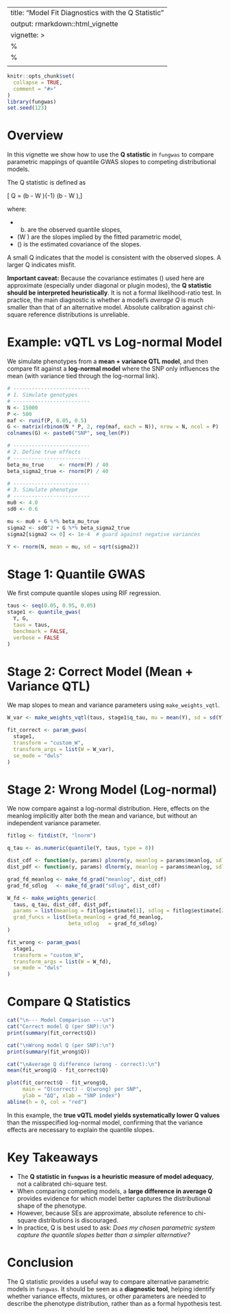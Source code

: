 
---
title: "Model Fit Diagnostics with the Q Statistic"
output: rmarkdown::html_vignette
vignette: >
  %\VignetteIndexEntry{Model Fit Diagnostics with the Q Statistic}
  %\VignetteEngine{knitr::rmarkdown}
  \usepackage[utf8]{inputenc}
---

```r
knitr::opts_chunk$set(
  collapse = TRUE,
  comment = "#>"
)
library(fungwas)
set.seed(123)
```

# Overview

In this vignette we show how to use the **Q statistic** in `fungwas` to compare
parametric mappings of quantile GWAS slopes to competing distributional models.

The Q statistic is defined as

[
Q = (b - W \hat\theta)^\top \hat\Sigma^{-1} (b - W \hat\theta),
]

where:

* (b) are the observed quantile slopes,
* (W \hat\theta) are the slopes implied by the fitted parametric model,
* (\hat\Sigma) is the estimated covariance of the slopes.

A small Q indicates that the model is consistent with the observed slopes.
A larger Q indicates misfit.

**Important caveat:**
Because the covariance estimates (\hat\Sigma) used here are approximate (especially under diagonal or plugin modes), the **Q statistic should be interpreted heuristically**. It is not a formal likelihood-ratio test. In practice, the main diagnostic is whether a model’s *average Q* is much smaller than that of an alternative model. Absolute calibration against chi-square reference distributions is unreliable.



# Example: vQTL vs Log-normal Model

We simulate phenotypes from a **mean + variance QTL model**, and then compare fit against a **log-normal model** where the SNP only influences the mean (with variance tied through the log-normal link).

```r
# -------------------------
# 1. Simulate genotypes
# -------------------------
N <- 15000
P <- 500
maf <- runif(P, 0.05, 0.5)
G <- matrix(rbinom(N * P, 2, rep(maf, each = N)), nrow = N, ncol = P)
colnames(G) <- paste0("SNP", seq_len(P))

# -------------------------
# 2. Define true effects
# -------------------------
beta_mu_true     <- rnorm(P) / 40
beta_sigma2_true <- rnorm(P) / 40

# -------------------------
# 3. Simulate phenotype
# -------------------------
mu0 <- 4.0
sd0 <- 0.6

mu <- mu0 + G %*% beta_mu_true
sigma2 <- sd0^2 + G %*% beta_sigma2_true
sigma2[sigma2 <= 0] <- 1e-4  # guard against negative variances

Y <- rnorm(N, mean = mu, sd = sqrt(sigma2))
```


# Stage 1: Quantile GWAS

We first compute quantile slopes using RIF regression.

```r
taus <- seq(0.05, 0.95, 0.05)
stage1 <- quantile_gwas(
  Y, G,
  taus = taus,
  benchmark = FALSE,
  verbose = FALSE
)
```



# Stage 2: Correct Model (Mean + Variance QTL)

We map slopes to mean and variance parameters using `make_weights_vqtl`.

```r
W_var <- make_weights_vqtl(taus, stage1$q_tau, mu = mean(Y), sd = sd(Y))

fit_correct <- param_gwas(
  stage1,
  transform = "custom_W",
  transform_args = list(W = W_var),
  se_mode = "dwls"
)
```


# Stage 2: Wrong Model (Log-normal)

We now compare against a log-normal distribution. Here, effects on the meanlog implicitly alter both the mean and variance, but without an independent variance parameter.

```r
fitlog <- fitdist(Y, "lnorm")

q_tau <- as.numeric(quantile(Y, taus, type = 8))

dist_cdf <- function(y, params) plnorm(y, meanlog = params$meanlog, sdlog = params$sdlog)
dist_pdf <- function(y, params) dlnorm(y, meanlog = params$meanlog, sdlog = params$sdlog)

grad_fd_meanlog <- make_fd_grad("meanlog", dist_cdf)
grad_fd_sdlog   <- make_fd_grad("sdlog", dist_cdf)

W_fd <- make_weights_generic(
  taus, q_tau, dist_cdf, dist_pdf,
  params = list(meanlog = fitlog$estimate[1], sdlog = fitlog$estimate[2]),
  grad_funcs = list(beta_meanlog = grad_fd_meanlog,
                    beta_sdlog   = grad_fd_sdlog)
)

fit_wrong <- param_gwas(
  stage1,
  transform = "custom_W",
  transform_args = list(W = W_fd),
  se_mode = "dwls"
)
```



# Compare Q Statistics

```r
cat("\n--- Model Comparison ---\n")
cat("Correct model Q (per SNP):\n")
print(summary(fit_correct$Q))

cat("\nWrong model Q (per SNP):\n")
print(summary(fit_wrong$Q))

cat("\nAverage Q difference (wrong - correct):\n")
mean(fit_wrong$Q - fit_correct$Q)

plot(fit_correct$Q - fit_wrong$Q,
     main = "Q(correct) - Q(wrong) per SNP",
     ylab = "ΔQ", xlab = "SNP index")
abline(h = 0, col = "red")
```

In this example, the **true vQTL model yields systematically lower Q values** than the misspecified log-normal model, confirming that the variance effects are necessary to explain the quantile slopes.


# Key Takeaways

* The **Q statistic in `fungwas` is a heuristic measure of model adequacy**, not a calibrated chi-square test.
* When comparing competing models, a **large difference in average Q** provides evidence for which model better captures the distributional shape of the phenotype.
* However, because SEs are approximate, absolute reference to chi-square distributions is discouraged.
* In practice, Q is best used to ask: *Does my chosen parametric system capture the quantile slopes better than a simpler alternative?*


# Conclusion

The Q statistic provides a useful way to compare alternative parametric models in `fungwas`.
It should be seen as a **diagnostic tool**, helping identify whether variance effects, mixtures, or other parameters are needed to describe the phenotype distribution, rather than as a formal hypothesis test.

